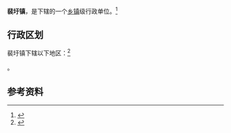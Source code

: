 {{中国乡级行政区|32/13/23/103/000}}

'''裴圩镇'''，是{{PRC admin/fullname|32/13/23/103/000|3}}下辖的一个[[乡镇|乡镇]]级行政单位。<ref>{{PRC admin/ref sgc|{{PRC admin/parent|32/13/23/103/000}}}}</ref>

== 行政区划 ==

裴圩镇下辖以下地区：<ref>{{PRC admin/ref sgc|32/13/23/103/000}}</ref>

{{PRC admin/children|32/13/23/103/000}}。

== 参考资料 ==

{{reflist}}

{{PRC admin/navcat|32/13/23/103/000}}
{{江苏行政区划小作品}}